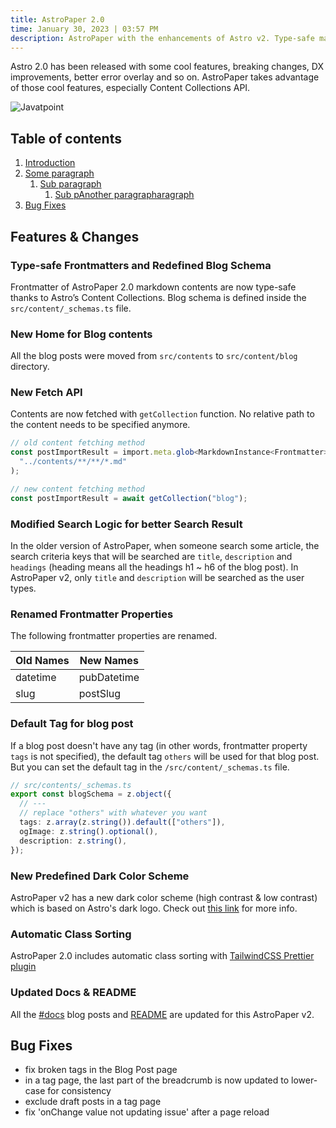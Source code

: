 ```yaml
---
title: AstroPaper 2.0
time: January 30, 2023 | 03:57 PM
description: AstroPaper with the enhancements of Astro v2. Type-safe markdown contents, bug fixes and better dev experience etc.
---
```


Astro 2.0 has been released with some cool features, breaking changes, DX improvements, better error overlay and so on. AstroPaper takes advantage of those cool features, especially Content Collections API.

![Javatpoint](/public/images/posts/post1/215771435-25408246-2309-4f8b-a781-1f3d93bdf0ec.png)

## Table of contents

1. [Introduction](#introduction)
2. [Some paragraph](#paragraph1)
   1. [Sub paragraph](#subparagraph1)
      1. [Sub pAnother paragrapharagraph](#subparagraph1)
3. [Bug Fixes](#bug-fixes)

## Features & Changes

### Type-safe Frontmatters and Redefined Blog Schema

Frontmatter of AstroPaper 2.0 markdown contents are now type-safe thanks to Astro’s Content Collections. Blog schema is defined inside the `src/content/_schemas.ts` file.

### New Home for Blog contents

All the blog posts were moved from `src/contents` to `src/content/blog` directory.

### New Fetch API

Contents are now fetched with `getCollection` function. No relative path to the content needs to be specified anymore.

```ts
// old content fetching method
const postImportResult = import.meta.glob<MarkdownInstance<Frontmatter>>(
  "../contents/**/**/*.md"
);

// new content fetching method
const postImportResult = await getCollection("blog");
```

### Modified Search Logic for better Search Result

In the older version of AstroPaper, when someone search some article, the search criteria keys that will be searched are `title`, `description` and `headings` (heading means all the headings h1 ~ h6 of the blog post). In AstroPaper v2, only `title` and `description` will be searched as the user types.

### Renamed Frontmatter Properties

The following frontmatter properties are renamed.

| Old Names | New Names   |
| --------- | ----------- |
| datetime  | pubDatetime |
| slug      | postSlug    |

### Default Tag for blog post

If a blog post doesn't have any tag (in other words, frontmatter property `tags` is not specified), the default tag `others` will be used for that blog post. But you can set the default tag in the `/src/content/_schemas.ts` file.

```ts
// src/contents/_schemas.ts
export const blogSchema = z.object({
  // ---
  // replace "others" with whatever you want
  tags: z.array(z.string()).default(["others"]),
  ogImage: z.string().optional(),
  description: z.string(),
});
```

### New Predefined Dark Color Scheme

AstroPaper v2 has a new dark color scheme (high contrast & low contrast) which is based on Astro's dark logo. Check out [this link](https://astro-paper.pages.dev/posts/predefined-color-schemes#astro-dark) for more info.

### Automatic Class Sorting

AstroPaper 2.0 includes automatic class sorting with [TailwindCSS Prettier plugin](https://tailwindcss.com/blog/automatic-class-sorting-with-prettier)

### Updated Docs & README

All the [#docs](https://astro-paper.pages.dev/tags/docs/) blog posts and [README](https://github.com/satnaing/astro-paper#readme) are updated for this AstroPaper v2.

## Bug Fixes

- fix broken tags in the Blog Post page
- in a tag page, the last part of the breadcrumb is now updated to lower-case for consistency
- exclude draft posts in a tag page
- fix 'onChange value not updating issue' after a page reload
